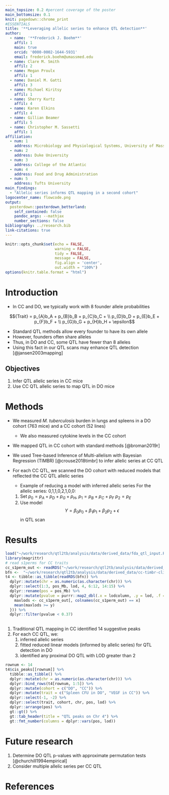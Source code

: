 ```yaml
---
main_topsize: 0.2 #percent coverage of the poster
main_bottomsize: 0.1
knit: pagedown::chrome_print
#ESSENTIALS
title: '**Leveraging allelic series to enhance QTL detection**'
author:
  - name: '**Frederick J. Boehm**'
    affil: 1
    main: true
    orcid: '0000-0002-1644-5931'
    email: frederick.boehm@umassmed.edu
  - name: Clare M. Smith
    affil: 2
  - name: Megan Proulx
    affil: 1
  - name: Daniel M. Gatti
    affil: 3
  - name: Michael Kiritsy
    affil: 1
  - name: Sherry Kurtz
    affil: 4
  - name: Karen Elkins
    affil: 4
  - name: Gillian Beamer
    affil: 5
  - name: Christopher M. Sassetti
    affil: 1
affiliation:
  - num: 1
    address: Microbiology and Physiological Systems, University of Massachusetts Medical School
  - num: 2
    address: Duke University
  - num: 3
    address: College of the Atlantic
  - num: 4
    address: Food and Drug Administration
  - num: 5
    address: Tufts University
main_findings:
  - "Allelic series informs QTL mapping in a second cohort"
logocenter_name: flowcode.png
output: 
  posterdown::posterdown_betterland:
    self_contained: false
    pandoc_args: --mathjax
    number_sections: false
bibliography: ../research.bib
link-citations: true
---
```


```r
knitr::opts_chunk$set(echo = FALSE,
                      warning = FALSE,
                      tidy = FALSE,
                      message = FALSE,
                      fig.align = 'center',
                      out.width = "100%")
options(knitr.table.format = "html") 
```

# Introduction

- In CC and DO, we typically work with 8 founder allele probabilities

$${Trait} = p_{A}b_A +  
p_{B}b_B +
p_{C}b_C + \\
p_{D}b_D +
p_{E}b_E +
p_{F}b_F + \\
p_{G}b_G +
p_{H}b_H + 
\epsilon$$

- Standard QTL methods allow every founder to have its own allele
- However, founders often share alleles
- Thus, in DO and CC, some QTL have fewer than 8 alleles
- Using this fact in our QTL scans may enhance QTL detection [@jansen2003mapping]



## Objectives

1. Infer QTL allelic series in CC mice
1. Use CC QTL allelic series to map QTL in DO mice

# Methods

- We measured *M. tuberculosis* burden in lungs and spleens in a DO cohort (763 mice) and a CC cohort (52 lines)
    - We also measured cytokine levels in the CC cohort

- We mapped QTL in CC cohort with standard methods [@broman2019r]

- We used Tree-based Inference of Multi-allelism with Bayesian Regression (TIMBR) [@crouse2018timbr] to infer allelic series at CC QTL

- For each CC QTL, we scanned the DO cohort with reduced models that reflected the CC QTL allelic series

    - Example of reducing a model with inferred allelic series
    For the allelic series: 0,1,1,0,2,1,0,0:
    1. Set $p_0 = p_A + p_D + p_G + p_H$,
    $p_1 = p_B + p_C + p_F$
    $p_2 = p_E$
    2. Use model $$Y = \beta_0p_0 + \beta_1 p_1 + \beta_2p_2 + \epsilon$$ in QTL scan





# Results

```r
load("~/work/research/qtl2tb/analysis/data/derived_data/fda_qtl_input.Rdata")
library(magrittr)
# read s1perms for CC traits
cc_s1perm_out <- readRDS("~/work/research/qtl2tb/analysis/data/derived_data/cc_s1perm_out.rds")
bfn <-  "~/work/research/qtl2tb/analysis/data/derived_data/cc-timbr-clinical-M1-with-reduced-peaks-cis.rds"
t4 <- tibble::as_tibble(readRDS(bfn)) %>%
  dplyr::mutate(chr = as.numeric(as.character(chr))) %>%
  dplyr::select(1:3, pos_Mb, lod, 4, 6:12, 14:15) %>%
  dplyr::rename(pos = pos_Mb) %>%
  dplyr::mutate(pvalue = purrr::map2_dbl(.x = lodcolumn, .y = lod, .f = function(x, y){
    maxlods <- cc_s1perm_out[, colnames(cc_s1perm_out) == x]
    mean(maxlods >= y)
  })) %>%
  dplyr::filter(pvalue < 0.37)
  

```


1. Traditional QTL mapping in CC identified 14 suggestive peaks
1. For each CC QTL, we:
    1. inferred allelic series
    1. fitted reduced linear models (informed by allelic series) for QTL detection in DO
    1. identified any proximal DO QTL with LOD greater than 2






```r
rownum <- 14
t4$cis_peaks[[rownum]] %>%
  tibble::as_tibble() %>%
  dplyr::mutate(chr = as.numeric(as.character(chr))) %>%
  dplyr::bind_rows(t4[rownum, 1:5]) %>%
  dplyr::mutate(cohort = c("DO", "CC")) %>%
  dplyr::mutate(trait = c("Spleen CFU in DO", "VEGF in CC")) %>%
  dplyr::select(-1, -2) %>%
  dplyr::select(trait, cohort, chr, pos, lod) %>%
  dplyr::arrange(pos) %>% 
  gt::gt() %>%
  gt::tab_header(title = "QTL peaks on Chr 4") %>%
  gt::fmt_number(columns = dplyr::vars(pos, lod))
```





# Future research

1. Determine DO QTL p-values with approximate permutation tests [@churchill1994empirical]  
1. Consider multiple allelic series per CC QTL  



    
    
# References


